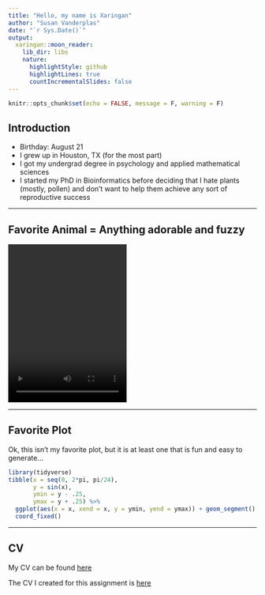 ```yaml
---
title: "Hello, my name is Xaringan"
author: "Susan Vanderplas"
date: "`r Sys.Date()`"
output:
  xaringan::moon_reader:
    lib_dir: libs
    nature:
      highlightStyle: github
      highlightLines: true
      countIncrementalSlides: false
---
```


```r
knitr::opts_chunk$set(echo = FALSE, message = F, warning = F)
```

## Introduction

- Birthday: August 21
- I grew up in Houston, TX (for the most part)
- I got my undergrad degree in psychology and applied mathematical sciences
- I started my PhD in Bioinformatics before deciding that I hate plants (mostly, pollen) and don't want to help them achieve any sort of reproductive success

---

## Favorite Animal = Anything adorable and fuzzy

<video width="240px" height = "320px" controls>
<source src="../md-beamer/figure/otterlyAdorable.mp4" type="video/mp4"/>
</video>

---

## Favorite Plot

Ok, this isn't my favorite plot, but it is at least one that is fun and easy to generate...

```r
library(tidyverse)
tibble(x = seq(0, 2*pi, pi/24),
       y = sin(x),
       ymin = y - .25,
       ymax = y + .25) %>%
  ggplot(aes(x = x, xend = x, y = ymin, yend = ymax)) + geom_segment() +
  coord_fixed()

```

---

## CV

My CV can be found [here](https://github.com/srvanderplas/CV/raw/master/SusanVanderplas-CV.pdf)


The CV I created for this assignment is [here](https://github.com/stat850-unl/10-presentation-srvanderplas/raw/master/CV/index.pdf)

